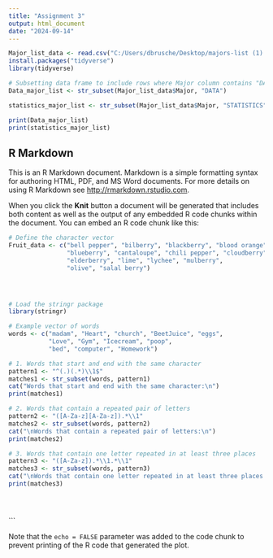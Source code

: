---
title: "Assignment 3"
output: html_document
date: "2024-09-14"
---

```{r setup, include=FALSE}

Major_list_data <- read.csv("C:/Users/dbrusche/Desktop/majors-list (1).csv")
install.packages("tidyverse")
library(tidyverse)

# Subsetting data frame to include rows where Major column contains "DATA"
Data_major_list <- str_subset(Major_list_data$Major, "DATA")

statistics_major_list <- str_subset(Major_list_data$Major, "STATISTICS")

print(Data_major_list)
print(statistics_major_list)
```

## R Markdown

This is an R Markdown document. Markdown is a simple formatting syntax for authoring HTML, PDF, and MS Word documents. For more details on using R Markdown see <http://rmarkdown.rstudio.com>.

When you click the **Knit** button a document will be generated that includes both content as well as the output of any embedded R code chunks within the document. You can embed an R code chunk like this:

```{r cars}
# Define the character vector
Fruit_data <- c("bell pepper", "bilberry", "blackberry", "blood orange",
                "blueberry", "cantaloupe", "chili pepper", "cloudberry",
                "elderberry", "lime", "lychee", "mulberry",
                "olive", "salal berry")





```

```{r cars 2}

# Load the stringr package
library(stringr)

# Example vector of words
words <- c("madam", "Heart", "church", "BeetJuice", "eggs",
           "Love", "Gym", "Icecream", "poop",
           "bed", "computer", "Homework")

# 1. Words that start and end with the same character
pattern1 <- "^(.)(.*)\\1$"
matches1 <- str_subset(words, pattern1)
cat("Words that start and end with the same character:\n")
print(matches1)

# 2. Words that contain a repeated pair of letters
pattern2 <- "([A-Za-z][A-Za-z]).*\\1"
matches2 <- str_subset(words, pattern2)
cat("\nWords that contain a repeated pair of letters:\n")
print(matches2)

# 3. Words that contain one letter repeated in at least three places
pattern3 <- "([A-Za-z]).*\\1.*\\1"
matches3 <- str_subset(words, pattern3)
cat("\nWords that contain one letter repeated in at least three places:\n")
print(matches3)





```





```

Note that the `echo = FALSE` parameter was added to the code chunk to prevent printing of the R code that generated the plot.
